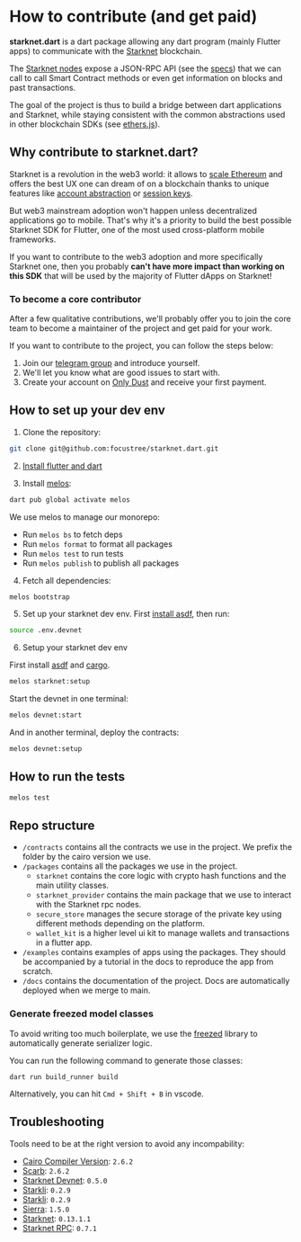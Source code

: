 # How to contribute (and get paid)

**starknet.dart** is a dart package allowing any dart program (mainly Flutter apps) to communicate with the [Starknet](https://starknet.io/docs/) blockchain.

The [Starknet nodes](https://github.com/eqlabs/pathfinder/blob/06ea631557937d4319aa539a2021e312ec757ac2/crates/pathfinder/src/rpc.rs) expose a JSON-RPC API (see the [specs](https://github.com/starkware-libs/starknet-specs)) that we can call to call Smart Contract methods or even get information on blocks and past transactions.

The goal of the project is thus to build a bridge between dart applications and Starknet, while staying consistent with the common abstractions used in other blockchain SDKs (see [ethers.js](https://docs.ethers.io/v5/)).

## Why contribute to starknet.dart?

Starknet is a revolution in the web3 world: it allows to [scale Ethereum](https://docs.ethhub.io/ethereum-roadmap/layer-2-scaling/zk-rollups/) and offers the best UX one can dream of on a blockchain thanks to unique features like [account abstraction](https://www.argent.xyz/blog/wtf-is-account-abstraction/) or [session keys](https://github.com/dontpanicdao/starknet-burner).

But web3 mainstream adoption won't happen unless decentralized applications go to mobile. That's why it's a priority to build the best possible Starknet SDK for Flutter, one of the most used cross-platform mobile frameworks.

If you want to contribute to the web3 adoption and more specifically Starknet one, then you probably **can't have more impact than working on this SDK** that will be used by the majority of Flutter dApps on Starknet!

### To become a core contributor

After a few qualitative contributions, we'll probably offer you to join the core team to become a maintainer of the project and get paid for your work.

If you want to contribute to the project, you can follow the steps below:

1. Join our [telegram group](https://t.me/+CWezjfLIRYc0MDY0) and introduce yourself.
2. We'll let you know what are good issues to start with.
3. Create your account on [Only Dust](https://app.onlydust.com/p/starknetdart) and receive your first payment.

## How to set up your dev env

1. Clone the repository:

```sh
git clone git@github.com:focustree/starknet.dart.git
```

2. [Install flutter and dart](https://docs.flutter.dev/get-started/install)

3. Install [melos](https://melos.invertase.dev/~melos-latest/getting-started):

```sh
dart pub global activate melos
```

We use melos to manage our monorepo:

- Run `melos bs` to fetch deps
- Run `melos format` to format all packages
- Run `melos test` to run tests
- Run `melos publish` to publish all packages

4. Fetch all dependencies:

```sh
melos bootstrap
```

5. Set up your starknet dev env. First [install asdf](https://asdf-vm.com/guide/getting-started.html), then run:

```sh
source .env.devnet
```

6. Setup your starknet dev env

First install [asdf](https://asdf-vm.com/guide/getting-started.html) and [cargo](https://doc.rust-lang.org/cargo/getting-started/installation.html).

```sh
melos starknet:setup
```

Start the devnet in one terminal:

```sh
melos devnet:start
```

And in another terminal, deploy the contracts:

```sh
melos devnet:setup
```

## How to run the tests

```sh
melos test
```

## Repo structure

- `/contracts` contains all the contracts we use in the project. We prefix the folder by the cairo version we use.
- `/packages` contains all the packages we use in the project.
  - `starknet` contains the core logic with crypto hash functions and the main utility classes.
  - `starknet_provider` contains the main package that we use to interact with the Starknet rpc nodes.
  - `secure_store` manages the secure storage of the private key using different methods depending on the platform.
  - `wallet_kit` is a higher level ui kit to manage wallets and transactions in a flutter app.
- `/examples` contains examples of apps using the packages. They should be accompanied by a tutorial in the docs to reproduce the app from scratch.
- `/docs` contains the documentation of the project. Docs are automatically deployed when we merge to main.

### Generate freezed model classes

To avoid writing too much boilerplate, we use the [freezed](https://github.com/rrousselGit/freezed) library to automatically generate serializer logic.

You can run the following command to generate those classes:

```
dart run build_runner build
```

Alternatively, you can hit `Cmd + Shift + B` in vscode.

## Troubleshooting

Tools need to be at the right version to avoid any incompability:

- [Cairo Compiler Version](https://github.com/starkware-libs/cairo/releases): `2.6.2`
- [Scarb](https://github.com/software-mansion/scarb/releases): `2.6.2`
- [Starknet Devnet](https://github.com/0xSpaceShard/starknet-devnet-rs/releases): `0.5.0`
- [Starkli](https://github.com/xJonathanLEI/starkli/releases): `0.2.9`
- [Starkli](https://github.com/xJonathanLEI/starkli/releases): `0.2.9`
- [Sierra](https://docs.starknet.io/documentation/starknet_versions/version_notes/): `1.5.0`
- [Starknet](https://docs.starknet.io/documentation/starknet_versions/version_notes/): `0.13.1.1`
- [Starknet RPC](https://github.com/starkware-libs/starknet-specs/blob/master/api/starknet_api_openrpc.json): `0.7.1`
